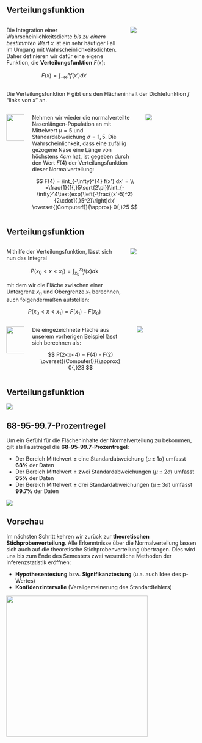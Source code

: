 

<!----------------->
<!--- New slide --->
<!----------------->
## Verteilungsfunktion

:::: {.columns}
::: {.column width="63%"}
Die Integration einer Wahrscheinlichkeitsdichte *bis zu einem bestimmten Wert $x$* ist ein sehr häufiger Fall im Umgang mit Wahrscheinlichkeitsdichten. Daher definieren wir dafür eine eigene Funktion, die [**Verteilungsfunktion**]{color="navy"} $F(x)$:

$$
F(x) = \int_{-\infty}^{x} f(x') dx'
$$
:::
::: {.column width="37%"}
![](images/verteilungsfunktion_x.png)
:::
::::



Die Verteilungsfunktion $F$ gibt uns den Flächeninhalt der Dichtefunktion $f$ "links von $x$" an.

<div class="vspace-medium"></div>

<!---  Example --->
::: {.example .fragment}
:::: {.columns}
::: {.column width="10%"}
::: {style="margin-top: 10px"}
![](images/example.png){height=70px}
:::
:::
::: {.column width="60%"}
Nehmen wir wieder die normalverteilte Nasenlängen-Population an mit Mittelwert $\mu=5$ und Standardabweichung $\sigma=1{,}5$.
Die Wahrscheinlichkeit, dass eine zufällig gezogene Nase eine Länge von höchstens $4cm$ hat, ist gegeben durch den Wert $F(4)$ der Verteilungsfunktion dieser Normalverteilung:

$$
F(4) = \int_{-\infty}^{4} f(x') dx' = \\
=\frac{1}{1{,}5\sqrt{2\pi}}\int_{-\infty}^4\text{exp}\left(-\frac{(x'-5)^2}{2\cdot1{,}5^2}\right)dx' \overset{(Computer!)}{\approx} 0{,}25
$$

:::
::: {.column width="30%"}
![](images/verteilungsfunktion.png)
:::
::::
:::



<!----------------->
<!--- New slide --->
<!----------------->
## Verteilungsfunktion

:::: {.columns}
::: {.column width="63%"}
Mithilfe der Verteilungsfunktion, lässt sich nun das Integral

$$
P(x_0<x<x_1) = \int_{x_0}^{x_1} f(x) dx
$$

mit dem wir die Fläche zwischen einer Untergrenz $x_0$ und Obergrenze $x_1$ berechnen, auch folgendermaßen aufstellen:
<div class="vspace-small"></div>

$$
P(x_0<x<x_1) = F(x_1) - F(x_0)
$$
:::
::: {.column width="37%"}
![](images/verteilungsfunktion_general.png)
:::
::::

<div class="vspace-xlarge"></div>

<!---  Example --->
::: {.example .fragment}
:::: {.columns}
::: {.column width="10%"}
::: {style="margin-top: 10px"}
![](images/example.png){height=70px}
:::
:::
::: {.column width="55%"}
Die eingezeichnete Fläche aus unserem vorherigen Beispiel lässt sich berechnen als:

$$
P(2<x<4) = F(4) - F(2) \overset{(Computer!)}{\approx} 0{,}23
$$
:::

::: {.column width="35%"}
![](images/density_integral.png)
:::
::::
:::




<!----------------->
<!--- New slide --->
<!----------------->
## Verteilungsfunktion

![](images/verteilungsfunktion_f_F.png)


<!----------------->
<!--- New slide --->
<!----------------->
## 68-95-99.7-Prozentregel

Um ein Gefühl für die Flächeninhalte der Normalverteilung zu bekommen, gilt als Faustregel die **68-95-99.7-Prozentregel**:


:::{.nonincremental}
- Der Bereich Mittelwert $\pm$ eine Standardabweichung ($\mu\pm1\sigma$) umfasst **68%** der Daten
- Der Bereich Mittelwert $\pm$ zwei Standardabweichungen ($\mu\pm2\sigma$) umfasst **95%** der Daten
- Der Bereich Mittelwert $\pm$ drei Standardabweichungen ($\mu\pm3\sigma$) umfasst **99.7%** der Daten
:::

![](images/normal_68_95_99.png)


<!----------------->
<!--- New slide --->
<!----------------->
## Vorschau

<div class="vspace-small"></div>


Im nächsten Schritt kehren wir zurück zur **theoretischen Stichprobenverteilung**. Alle Erkenntnisse über die Normalverteilung lassen sich auch auf die theoretische Stichprobenverteilung übertragen. Dies wird uns bis zum Ende des Semesters zwei wesentliche Methoden der Inferenzstatistik eröffnen:

:::{.nonincremental}
- **Hypothesentestung** bzw. **Signifikanztestung** (u.a. auch Idee des p-Wertes)
- **Konfidenzintervalle** (Verallgemeinerung des Standardfehlers)
:::

<div class="vspace-medium"></div>

![](images/stichprobenverteilung.png){height=370px}
